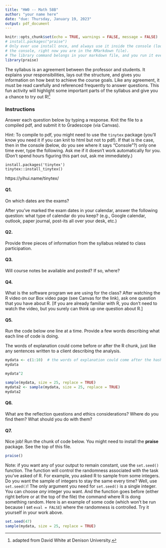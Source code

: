 ```yaml
---
title: "HW0 -- Math 58B"
author: "your name here"
date: "due: Thursday, January 19, 2023"
output: pdf_document
---
```


```r
knitr::opts_chunk$set(echo = TRUE, warnings = FALSE, message = FALSE)
# install.packages("praise")
# Only ever use install once, and always use it inside the console (look down to find
# the console, right now you are in the RMarkdown file).  
# The library command belongs in your markdown file, and you run it every time.
library(praise)
```


The syllabus is an agreement between the professor and students.  It explains your responsibilities, lays out the structure, and gives you information on how best to achieve the course goals.  Like any agreement, it must be read carefully and referenced frequently to answer questions.  This fun activity will highlight some important parts of the syllabus and give you a chance to try out R!^[adapted from David White at Denison University.]

### Instructions

Answer each question below by typing a response.  Knit the file to a compiled pdf, and submit it to Gradescope (via Canvas).

Hint:  To compile to pdf, you might need to use the `tinytex` package (you'll know you need it if you can knit to html but not to pdf).  If that is the case, then in the console (below, do you see where it says "Console"?) only one time ever, type the following.  Ask me if it doesn't work automatically for you.  (Don't spend hours figuring this part out, ask me immediately.)

```
install.packages('tinytex')
tinytex::install_tinytex()
```

https://yihui.name/tinytex/

#### Q1. 

On which dates are the exams?

After you've marked the exam dates in your calendar, answer the following question:  what type of calendar do you keep?  (e.g., Google calendar, outlook, paper journal, post-its all over your desk, etc.)

#### Q2. 
Provide three pieces of information from the syllabus related to class participation.


#### Q3. 
Will course notes be available and posted?  If so, where?


#### Q4. 
What is the software program we are using for the class?  After watching the R video on our Box video page (see Canvas for the link), ask one question that you have about R.  [If you are already familiar with R, you don't need to watch the video, but you surely can think up one question about R.]

#### Q5. 

Run the code below one line at a time.  Provide a few words describing what each line of code is doing.


The words of explanation could come before or after the R chunk, just like any sentences written to a client describing the analysis.

```r
mydata <- c(1:10)  # the words of explanation could come after the hashtag
mydata

mydata^2

sample(mydata, size = 25, replace = TRUE)
mydata2 <- sample(mydata, size = 25, replace = TRUE)
mydata2
```

#### Q6.
What are the reflection questions and ethics considerations?  Where do you find them?  What should you do with them?


#### Q7. 
Nice job!  Run the chunk of code below.  You might need to install the **praise** package.  See the top of this file.

```r
praise()
```

Note:  if you want any of your output to remain constant, use the `set.seed()` function.  The function will control the randomness associated with the task you've asked of R.  For example, you asked R to sample from some integers.  Do you want the sample of integers to stay the same every time?  Well, use `set.seed()`!  The only argument you need for `set.seed()` is a single integer.  You can choose *any* integer you want.  And the function goes before (either right before or at the top of the file) the command where R is dong something random.  Here is an example of some code (which won't be run because I set `eval = FALSE`) where the randomness is controlled.  Try it yourself in your work above.

```r
set.seed(47)
sample(mydata, size = 25, replace = TRUE)
```